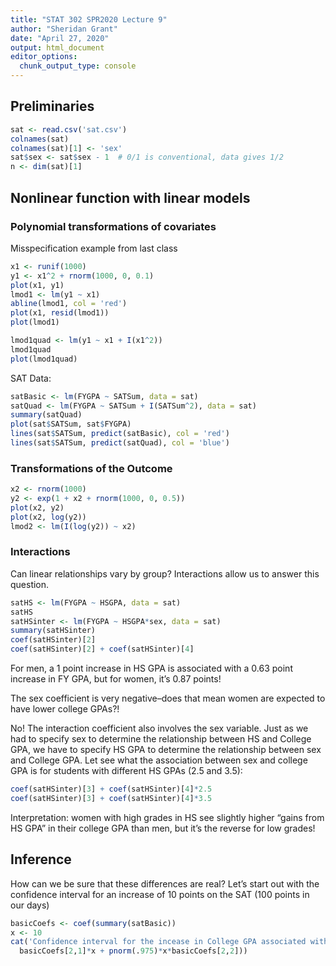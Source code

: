 ```yaml
---
title: "STAT 302 SPR2020 Lecture 9"
author: "Sheridan Grant"
date: "April 27, 2020"
output: html_document
editor_options: 
  chunk_output_type: console
---
```


## Preliminaries

```r
sat <- read.csv('sat.csv')
colnames(sat)
colnames(sat)[1] <- 'sex'
sat$sex <- sat$sex - 1  # 0/1 is conventional, data gives 1/2
n <- dim(sat)[1]
```

## Nonlinear function with linear models

### Polynomial transformations of covariates

Misspecification example from last class
```r
x1 <- runif(1000)
y1 <- x1^2 + rnorm(1000, 0, 0.1)
plot(x1, y1)
lmod1 <- lm(y1 ~ x1)
abline(lmod1, col = 'red')
plot(x1, resid(lmod1))
plot(lmod1)

lmod1quad <- lm(y1 ~ x1 + I(x1^2))
lmod1quad
plot(lmod1quad)
```

SAT Data:
```r
satBasic <- lm(FYGPA ~ SATSum, data = sat)
satQuad <- lm(FYGPA ~ SATSum + I(SATSum^2), data = sat)
summary(satQuad)
plot(sat$SATSum, sat$FYGPA)
lines(sat$SATSum, predict(satBasic), col = 'red')
lines(sat$SATSum, predict(satQuad), col = 'blue')
```

### Transformations of the Outcome

```r
x2 <- rnorm(1000)
y2 <- exp(1 + x2 + rnorm(1000, 0, 0.5))
plot(x2, y2)
plot(x2, log(y2))
lmod2 <- lm(I(log(y2)) ~ x2)
```

### Interactions

Can linear relationships vary by group? Interactions allow us to answer this question.
```r
satHS <- lm(FYGPA ~ HSGPA, data = sat)
satHS
satHSinter <- lm(FYGPA ~ HSGPA*sex, data = sat)
summary(satHSinter)
coef(satHSinter)[2]
coef(satHSinter)[2] + coef(satHSinter)[4]
```
For men, a 1 point increase in HS GPA is associated with a 0.63 point increase in FY GPA, but for women, it's 0.87 points!

The sex coefficient is very negative--does that mean women are expected to have lower college GPAs?!

No! The interaction coefficient also involves the sex variable. Just as we had to specify sex to determine the relationship between HS and College GPA, we have to specify HS GPA to determine the relationship between sex and College GPA. Let see what the association between sex and college GPA is for students with different HS GPAs (2.5 and 3.5):
```r
coef(satHSinter)[3] + coef(satHSinter)[4]*2.5
coef(satHSinter)[3] + coef(satHSinter)[4]*3.5
```
Interpretation: women with high grades in HS see slightly higher "gains from HS GPA" in their college GPA than men, but it's the reverse for low grades!

## Inference

How can we be sure that these differences are real? Let's start out with the confidence interval for an increase of 10 points on the SAT (100 points in our days)
```r
basicCoefs <- coef(summary(satBasic))
x <- 10
cat('Confidence interval for the incease in College GPA associated with a 10 point SAT increase:', c(basicCoefs[2,1]*x + pnorm(.025)*x*basicCoefs[2,2],
  basicCoefs[2,1]*x + pnorm(.975)*x*basicCoefs[2,2]))
```